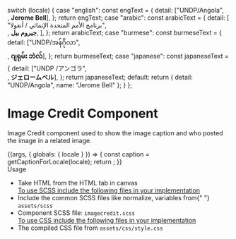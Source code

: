 
  switch (locale) {
    case "english":
      const engText = {
        detail: ["UNDP/Angola", <br />, <strong>Jerome Bell</strong>],
      };
      return engText;
    case "arabic":
      const arabicText = {
        detail: [
          "برنامج الأمم المتحدة الإنمائي / أنغولا",
          <br />,
          <strong>جيروم بيل</strong>,
        ],
      };
      return arabicText;
    case "burmese":
      const burmeseText = {
        detail: ["UNDP/အန်ဂိုလာ", <br />, <strong>ဂျရုမ်း ဘဲလ်</strong>],
      };
      return burmeseText;
    case "japanese":
      const japaneseText = {
        detail: ["UNDP /アンゴラ", <br />, <strong>ジェロームベル</strong>],
      };
      return japaneseText;
    default:
      return { detail: "UNDP/Angola", name: "Jerome Bell" };
  }
};

<Meta title="Atoms/Image/Image Credit" />

<style>{`
 .subheading {
    font-weight: 700;
    font-size: 24px;
    color: #031c2d;
    letter-spacing: 1.5px;
    line-height: 24px;
    margin-bottom: 12px;
    margin-top: 40px;
  }
  .sbdocs .sbdocs-p,
  .sbdocs .sbdocs-li{
    font-size: 1rem;
  }
`}</style>

# Image Credit Component

Image Credit component used to show the image caption and who posted the image in a related image.

<Story name="Image Credit">
  {(args, { globals: { locale } }) => {
    const caption = getCaptionForLocale(locale);
    return <Imagecredit label={caption.detail}></Imagecredit>;
  }}
</Story>

<div className="subheading">Usage</div>
<ul>
  <li>Take HTML from the HTML tab in canvas</li>
  <u>To use SCSS include the following files in your implementation</u>
  <li>
    Include the common SCSS files like normalize, variables from{" "}
    <code>assets/scss</code>
  </li>
  <li>
    Component SCSS file: <code>imagecredit.scss</code>
  </li>
  <u>To use CSS include the following files in your implementation</u>
  <li>
    The compiled CSS file from <code>assets/css/style.css</code>
  </li>
</ul>
